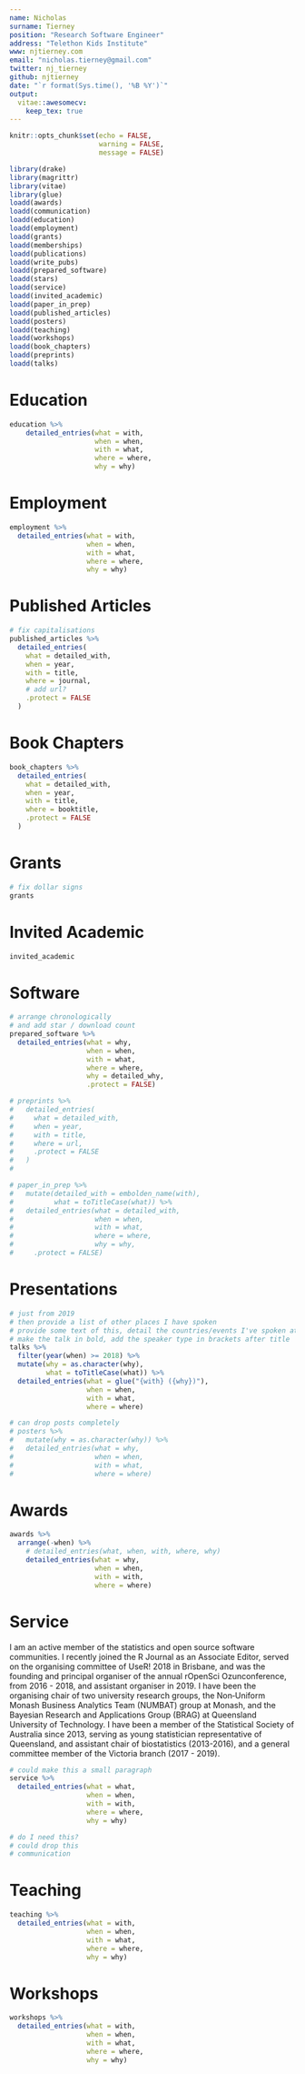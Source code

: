 ```yaml
---
name: Nicholas
surname: Tierney
position: "Research Software Engineer"
address: "Telethon Kids Institute"
www: njtierney.com
email: "nicholas.tierney@gmail.com"
twitter: nj_tierney
github: njtierney
date: "`r format(Sys.time(), '%B %Y')`"
output: 
  vitae::awesomecv:
    keep_tex: true
---
```


```r
knitr::opts_chunk$set(echo = FALSE,
                      warning = FALSE,
                      message = FALSE)
```

```r
library(drake)
library(magrittr)
library(vitae)
library(glue)
loadd(awards)
loadd(communication)
loadd(education)
loadd(employment)
loadd(grants)
loadd(memberships)
loadd(publications)
loadd(write_pubs)
loadd(prepared_software)
loadd(stars)
loadd(service)
loadd(invited_academic)
loadd(paper_in_prep)
loadd(published_articles)
loadd(posters)
loadd(teaching)
loadd(workshops)
loadd(book_chapters)
loadd(preprints)
loadd(talks)
```


# Education

```r
education %>% 
    detailed_entries(what = with, 
                     when = when, 
                     with = what, 
                     where = where, 
                     why = why)
```

# Employment

```r
employment %>% 
  detailed_entries(what = with,
                   when = when,
                   with = what,
                   where = where,
                   why = why)
```

# Published Articles

```r
# fix capitalisations 
published_articles %>%
  detailed_entries(
    what = detailed_with,
    when = year, 
    with = title, 
    where = journal,
    # add url?
    .protect = FALSE
  )
```


# Book Chapters

```r
book_chapters %>% 
  detailed_entries(
    what = detailed_with,
    when = year, 
    with = title, 
    where = booktitle,
    .protect = FALSE
  ) 
```

# Grants

```r
# fix dollar signs
grants
```

# Invited Academic

```r
invited_academic
```

# Software

```r
# arrange chronologically
# and add star / download count
prepared_software %>% 
  detailed_entries(what = why,
                   when = when,
                   with = what,
                   where = where,
                   why = detailed_why,
                   .protect = FALSE)
```

<!-- # Preprints -->

```r
# preprints %>% 
#   detailed_entries(
#     what = detailed_with,
#     when = year, 
#     with = title, 
#     where = url,
#     .protect = FALSE
#   ) 
#   
```


<!-- # Papers in Preparation -->

```r
# paper_in_prep %>% 
#   mutate(detailed_with = embolden_name(with),
#          what = toTitleCase(what)) %>% 
#   detailed_entries(what = detailed_with,
#                    when = when, 
#                    with = what, 
#                    where = where, 
#                    why = why,
#     .protect = FALSE)
```

# Presentations

```r
# just from 2019
# then provide a list of other places I have spoken
# provide some text of this, detail the countries/events I've spoken at.
# make the talk in bold, add the speaker type in brackets after title
talks %>% 
  filter(year(when) >= 2018) %>% 
  mutate(why = as.character(why),
         what = toTitleCase(what)) %>% 
  detailed_entries(what = glue("{with} ({why})"), 
                   when = when, 
                   with = what, 
                   where = where)
```

<!-- Prior to 2019, I have delivered a keynote presentation in Seoul, South Korea, and invited seminars and talks in Australia, USA, Switzerland, France, Belgium, and England. -->

<!-- # Posters -->

```r
# can drop posts completely
# posters %>% 
#   mutate(why = as.character(why)) %>% 
#   detailed_entries(what = why, 
#                    when = when, 
#                    with = what, 
#                    where = where) 
```

# Awards

```r
awards %>% 
  arrange(-when) %>% 
    # detailed_entries(what, when, with, where, why)
    detailed_entries(what = why,
                     when = when, 
                     with = with, 
                     where = where)

```

# Service

I am an active member of the statistics and open source software communities. I  recently joined the R Journal as an Associate Editor, served on the organising committee of UseR! 2018 in Brisbane, and was the founding and principal organiser of the annual rOpenSci Ozunconference, from 2016 - 2018, and assistant organiser in 2019. I have been the organising chair of two university research groups, the Non‐Uniform Monash Business Analytics Team (NUMBAT) group at Monash, and the Bayesian Research and Applications Group (BRAG) at Queensland University of Technology. I have been a member of the Statistical Society of Australia since 2013, serving as young statistician representative of Queensland, and assistant chair of biostatistics (2013-2016), and a general committee member of the Victoria branch (2017 - 2019).

```r
# could make this a small paragraph
service %>% 
  detailed_entries(what = what, 
                   when = when, 
                   with = with, 
                   where = where, 
                   why = why)
```


<!-- # Communication -->

```r
# do I need this?
# could drop this
# communication
```

# Teaching

```r
teaching %>% 
  detailed_entries(what = with, 
                   when = when, 
                   with = what, 
                   where = where, 
                   why = why)
```

# Workshops

```r
workshops %>% 
  detailed_entries(what = with, 
                   when = when, 
                   with = what, 
                   where = where, 
                   why = why)
```

